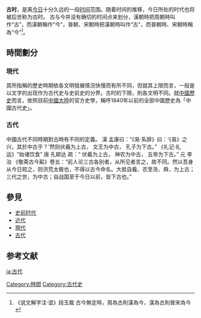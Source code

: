 {{Otheruses|subject=离今天十分久远的一段时间范围|other=中文中的一個姓|古姓}}
'''古时'''，是离[[今日|今日]]十分久远的一段[[时间|时间]]范围。随着时间的推移，今日所处的时代也将被后世称为古时。
古与今并没有确切的时间点来划分，漢朝時把周朝時叫作“古”，而漢朝稱作“今”，晉朝、宋朝時把漢朝時叫作“古”，而晉朝時、宋朝時稱為“今”<ref>《说文解字注·谊》段玉裁 古今無定時，周為古則漢為今，漢為古則晉宋為今</ref>。

==時間劃分==
===現代===
其所指稱的歷史時期依各文明發展情況快慢而有所不同，但就其上限而言，一般是以文字的出现作为古代史与史前史的分界。古时的下限，則各文明不同。就[[中國歷史|中國歷史]]而言，依照目前[[中國大陸|中國大陸]]的官方史學，稱呼1840年以前的全部中國歷史為「中國古代史」。
===古代===
中國古代不同時期對古時有不同的定義。
漢 孟康曰：“《易·系辞》曰：‘《易》之兴，其於中古乎？’然则伏羲为上古， 文王为中古， 孔子为下古。”
《礼记·礼运》“始诸饮食” 唐 孔颖达 疏：“ 伏羲为上古， 神农为中古， 五帝为下古。”
元 李治 《敬斋古今黈》卷五：“前人论三古各别者，从所见者言之，故不同。然以吾身从今日观之，则洪荒太极也，不得以古今命名。大抵自羲、农至尧、舜，为上古；三代之世，为中古；自战国至于今日以前，皆下古也。”
==參見==
*[[史前时代|史前时代]]
*[[近代|近代]]
*[[現代|現代]]
*[[古代|古代]]
==参考文献==
<div class="references-small">
<references></references>
</div>

[[Category:時間|Category:時間]]
[[Category:古代史|Category:古代史]]

[[ja:古代|ja:古代]]